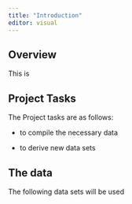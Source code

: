 ```yaml
---
title: "Introduction"
editor: visual
---
```


## Overview

This is

## Project Tasks

The Project tasks are as follows:

-   to compile the necessary data

-   to derive new data sets

## The data

The following data sets will be used
